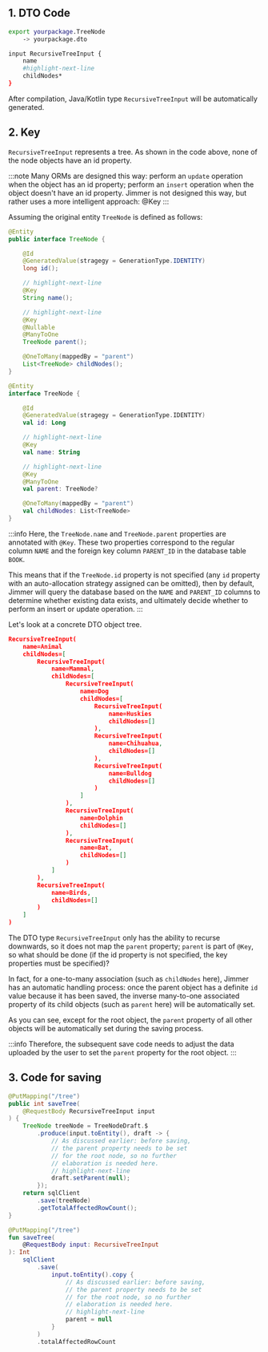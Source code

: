 
## 1. DTO Code

```sh
export yourpackage.TreeNode
    -> yourpackage.dto

input RecursiveTreeInput {
    name
    #highlight-next-line
    childNodes*
}
```

After compilation, Java/Kotlin type `RecursiveTreeInput` will be automatically generated.

## 2. Key

`RecursiveTreeInput` represents a tree. As shown in the code above, none of the node objects have an id property. 

:::note
Many ORMs are designed this way: perform an `update` operation when the object has an id property; perform an `insert` operation when the object doesn't have an id property. Jimmer is not designed this way, but rather uses a more intelligent approach: @Key
:::

Assuming the original entity `TreeNode` is defined as follows:

<Tabs groupId="language">
<TabItem value="java" label="Java">

```java
@Entity
public interface TreeNode {

    @Id
    @GeneratedValue(stragegy = GenerationType.IDENTITY)
    long id();

    // highlight-next-line
    @Key
    String name();

    // highlight-next-line
    @Key
    @Nullable
    @ManyToOne
    TreeNode parent();

    @OneToMany(mappedBy = "parent")
    List<TreeNode> childNodes();
}
```

</TabItem>
<TabItem value="kotlin" label="Kotlin">

```kotlin
@Entity
interface TreeNode {

    @Id
    @GeneratedValue(stragegy = GenerationType.IDENTITY)
    val id: Long

    // highlight-next-line
    @Key
    val name: String

    // highlight-next-line
    @Key
    @ManyToOne
    val parent: TreeNode?

    @OneToMany(mappedBy = "parent")
    val childNodes: List<TreeNode>
}
```

</TabItem>
</Tabs>

:::info
Here, the `TreeNode.name` and `TreeNode.parent` properties are annotated with `@Key`. These two properties correspond to the regular column `NAME` and the foreign key column `PARENT_ID` in the database table `BOOK`.

This means that if the `TreeNode.id` property is not specified (any `id` property with an auto-allocation strategy assigned can be omitted), then by default, Jimmer will query the database based on the `NAME` and `PARENT_ID` columns to determine whether existing data exists, and ultimately decide whether to perform an insert or update operation.
:::

Let's look at a concrete DTO object tree.

```json
RecursiveTreeInput(
    name=Animal
    childNodes=[
        RecursiveTreeInput(
            name=Mammal,
            childNodes=[
                RecursiveTreeInput(
                    name=Dog
                    childNodes=[
                        RecursiveTreeInput(
                            name=Huskies
                            childNodes=[]
                        ),
                        RecursiveTreeInput(
                            name=Chihuahua,
                            childNodes=[]
                        ),
                        RecursiveTreeInput(
                            name=Bulldog
                            childNodes=[]
                        )
                    ]
                ),
                RecursiveTreeInput(
                    name=Dolphin
                    childNodes=[]
                ),
                RecursiveTreeInput(
                    name=Bat,
                    childNodes=[]
                )
            ]
        ),
        RecursiveTreeInput(
            name=Birds,
            childNodes=[]
        )
    ]
)
```

The DTO type `RecursiveTreeInput` only has the ability to recurse downwards, so it does not map the `parent` property; `parent` is part of `@Key`, so what should be done (if the id property is not specified, the key properties must be specified)?

In fact, for a one-to-many association (such as `childNodes` here), Jimmer has an automatic handling process: once the parent object has a definite `id` value because it has been saved, the inverse many-to-one associated property of its child objects (such as `parent` here) will be automatically set.

As you can see, except for the root object, the `parent` property of all other objects will be automatically set during the saving process.

:::info
Therefore, the subsequent save code needs to adjust the data uploaded by the user to set the `parent` property for the root object.
:::

## 3. Code for saving

<Tabs groupId="language">
<TabItem value="java" label="Java">

```java
@PutMapping("/tree")
public int saveTree(
    @RequestBody RecursiveTreeInput input
) {
    TreeNode treeNode = TreeNodeDraft.$
        .produce(input.toEntity(), draft -> {
            // As discussed earlier: before saving, 
            // the parent property needs to be set 
            // for the root node, so no further 
            // elaboration is needed here.
            // highlight-next-line
            draft.setParent(null);
        });
    return sqlClient
        .save(treeNode)
        .getTotalAffectedRowCount();
}
```

</TabItem>
<TabItem value="kotlin" label="Kotlin">

```kotlin
@PutMapping("/tree")
fun saveTree(
    @RequestBody input: RecursiveTreeInput
): Int 
    sqlClient
        .save(
            input.toEntity().copy {
                // As discussed earlier: before saving, 
                // the parent property needs to be set 
                // for the root node, so no further 
                // elaboration is needed here.
                // highlight-next-line
                parent = null
            }
        )
        .totalAffectedRowCount
```

</TabItem>
</Tabs>
